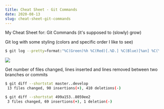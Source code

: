 ```yaml
---
title: Cheat Sheet - Git Commands
date: 2020-08-13
slug: cheat-sheet-git-commands
---
```


My Cheat Sheet for: Git Commands (it's supposed to (slowly) grow)

Git log with some styling (colors and specific order I like to see)
```bash
$ git log --pretty=format:"%C(Green)%h %C(Red)[.%D.] %C(Blue)[%an] %C(Yellow)[%s] %C(Magenta)[%ad (%ar)]"
```
![](./images/0.png)

Get number of files changed, lines inserted and lines removed between two branches or commits
```bash
$ git diff --shortstat master..develop
 13 files changed, 90 insertions(+), 410 deletions(-)

$ git diff --shortstat 499a153..8059ee2
 3 files changed, 69 insertions(+), 1 deletion(-)
```
